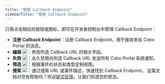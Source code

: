 ```yaml
---
title: "管理 Callback Endpoint"
sidebarTitle: "管理 Callback Endpoint"
---
```


只需点击相应的按钮或图标，即可在开发者控制台中管理 Callback Endpoint：

- **注册 Callback Endpoint**：注册 Callback Endpoint，用于接收来自 Cobo Portal 的消息。
- **编辑** <img src="/cn/images/developer-console/icon_edit.svg" className="icon"></img>：修改所选 Callback URL 的相关字段。
- **失效** <img src="/cn/images/developer-console/icon_revoke.svg" className="icon"></img>：永久禁用向所选 Callback URL 发送所有 Cobo Portal 系统通知。
- **筛选** <img src="/cn/images/developer-console/icon_filter.svg" className="icon"></img>：根据事件的状态和类型定制视图。
- **搜索** <img src="/cn/images/developer-console/icon_search.svg" className="icon"></img>：通过搜索 URL 或事件描述，快速找到 Callback Endpoint。
<Tip>这篇文档对您有帮助吗？欢迎[提交反馈](https://forms.zohopublic.com/cobo/form/DocumentFeedbackForm/formperma/QvLOhxJv1_JMsJ-1dleZ8Itb_7rzN-LtgvsDdxosoVI)，让我们知道您的想法。</Tip>